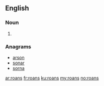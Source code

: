 ==English==

===Noun===
{{head|en|noun plural form}}

# {{plural of|roan|lang=en}}

===Anagrams===
* [[arson#English|arson]]
* [[sonar#English|sonar]]
* [[sorna#English|sorna]]

[[ar:roans]]
[[fr:roans]]
[[ku:roans]]
[[my:roans]]
[[no:roans]]